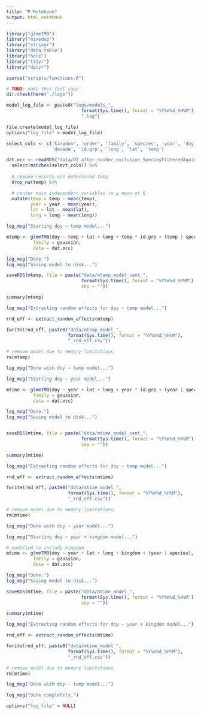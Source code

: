 ```yaml
---
title: "R Notebook"
output: html_notebook
---
```


``` r
library("glmmTMB")
library("mixedup")
library("stringr")
library("data.table")
library("here")
library("tidyr")
library("dplyr")

source("scripts/functions.R")

# TODO: make this fail save
dir.check(here("./logs"))

model_log_file <- paste0("logs/models_",
                            format(Sys.time(), format = "%Y%m%d_%H%M"),
                            ".log")

file.create(model_log_file)
options("log_file" = model_log_file)

select_cols <- c('kingdom', 'order', 'family', 'species', 'year', 'doy',
                 'decade', 'id.grp', 'long', 'lat', 'temp')

dat.occ <- readRDS("data/DT_after_nonGer_exclusion_SpeciesFilteredAgain.rds") %>% 
  select(matches(select_cols)) %>%
  
  # remove records w/o determined temp
  drop_na(temp) %>% 

  # center main independent variables to a mean of 0
  mutate(temp = temp - mean(temp),
         year = year - mean(year),
         lat = lat - mean(lat),
         long = long - mean(long))

```


``` r
log_msg("Starting doy ~ temp model...")

mtemp <- glmmTMB(doy ~ temp + lat + long + temp * id.grp + (temp | species),
          family = gaussian,
          data = dat.occ)

log_msg("Done.")
log_msg("Saving model to disk...")

saveRDS(mtemp, file = paste("data/mtemp_model_cent_",
                            format(Sys.time(), format = "%Y%m%d_%H%M"), ".rds",
                            sep = ""))

summary(mtemp)

log_msg("Extracting random effects for doy ~ temp model...")

rnd_eff <- extract_random_effects(mtemp)

fwrite(rnd_eff, paste0("data/mtemp_model_",
                       format(Sys.time(), format = "%Y%m%d_%H%M"),
                       "_rnd_eff.csv"))

# remove model due to memory limitations
rm(mtemp)

log_msg("Done with doy ~ temp model...")

```


``` r
log_msg("Starting doy ~ year model...")

mtime <- glmmTMB(doy ~ year + lat + long + year * id.grp + (year | species),
          family = gaussian,
          data = dat.occ)

log_msg("Done.")
log_msg("Saving model to disk...")


saveRDS(mtime, file = paste("data/mtime_model_cent_",
                            format(Sys.time(), format = "%Y%m%d_%H%M"), ".rds",
                            sep = ""))

summary(mtime)

log_msg("Extracting random effects for doy ~ temp model...")

rnd_eff <- extract_random_effects(mtime)

fwrite(rnd_eff, paste0("data/mtime_model_",
                       format(Sys.time(), format = "%Y%m%d_%H%M"),
                       "_rnd_eff.csv"))

# remove model due to memory limitations
rm(mtime)

log_msg("Done with doy ~ year model...")
```

``` r
log_msg("Starting doy ~ year + kingdom model...")

# modified to include kingdom
mtime <- glmmTMB(doy ~ year + lat + long + kingdom + (year | species),
          family = gaussian,
          data = dat.occ)

log_msg("Done.")
log_msg("Saving model to disk...")

saveRDS(mtime, file = paste("data/mtime_model_",
                            format(Sys.time(), format = "%Y%m%d_%H%M"), ".rds",
                            sep = ""))

summary(mtime)

log_msg("Extracting random effects for doy ~ year + kingdom model...")

rnd_eff <- extract_random_effects(mtime)

fwrite(rnd_eff, paste0("data/mtime_model_",
                       format(Sys.time(), format = "%Y%m%d_%H%M"),
                       "_rnd_eff.csv"))

# remove model due to memory limitations
rm(mtime)

log_msg("Done with doy ~ temp model...")
```

```r
log_msg("Done completely.")

options("log_file" = NULL)
```

